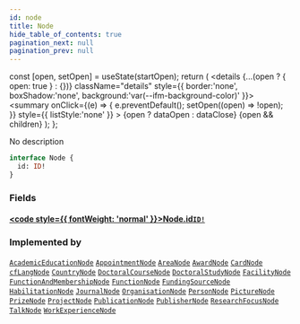 ```yaml
---
id: node
title: Node
hide_table_of_contents: true
pagination_next: null
pagination_prev: null
---
```







  const [open, setOpen] = useState(startOpen);
  return (
    <details {...(open ? { open: true } : {})} className="details" style={{ border:'none', boxShadow:'none', background:'var(--ifm-background-color)' }}>
      <summary
        onClick={(e) => {
          e.preventDefault();
          setOpen((open) => !open);
        }}
        style={{ listStyle:'none' }}
      >
      {open ? dataOpen : dataClose}
      </summary>
      {open && children}
    </details>
  );
};




No description


```graphql
interface Node {
  id: ID!
}
```




### Fields

#### [<code style={{ fontWeight: 'normal' }}>Node.<b>id</b></code>](#)<Bullet />[`ID!`](/cris/scalars/id) <Badge class="secondary" text="non-null"/> <Badge class="secondary" text="scalar"/>
> 
> 



### Implemented by

[`AcademicEducationNode`](/cris/objects/academic-education-node)  <Badge class="secondary" text="object"/><Bullet />[`AppointmentNode`](/cris/objects/appointment-node)  <Badge class="secondary" text="object"/><Bullet />[`AreaNode`](/cris/objects/area-node)  <Badge class="secondary" text="object"/><Bullet />[`AwardNode`](/cris/objects/award-node)  <Badge class="secondary" text="object"/><Bullet />[`CardNode`](/cris/objects/card-node)  <Badge class="secondary" text="object"/><Bullet />[`cfLangNode`](/cris/objects/cf-lang-node)  <Badge class="secondary" text="object"/><Bullet />[`CountryNode`](/cris/objects/country-node)  <Badge class="secondary" text="object"/><Bullet />[`DoctoralCourseNode`](/cris/objects/doctoral-course-node)  <Badge class="secondary" text="object"/><Bullet />[`DoctoralStudyNode`](/cris/objects/doctoral-study-node)  <Badge class="secondary" text="object"/><Bullet />[`FacilityNode`](/cris/objects/facility-node)  <Badge class="secondary" text="object"/><Bullet />[`FunctionAndMembershipNode`](/cris/objects/function-and-membership-node)  <Badge class="secondary" text="object"/><Bullet />[`FunctionNode`](/cris/objects/function-node)  <Badge class="secondary" text="object"/><Bullet />[`FundingSourceNode`](/cris/objects/funding-source-node)  <Badge class="secondary" text="object"/><Bullet />[`HabilitationNode`](/cris/objects/habilitation-node)  <Badge class="secondary" text="object"/><Bullet />[`JournalNode`](/cris/objects/journal-node)  <Badge class="secondary" text="object"/><Bullet />[`OrganisationNode`](/cris/objects/organisation-node)  <Badge class="secondary" text="object"/><Bullet />[`PersonNode`](/cris/objects/person-node)  <Badge class="secondary" text="object"/><Bullet />[`PictureNode`](/cris/objects/picture-node)  <Badge class="secondary" text="object"/><Bullet />[`PrizeNode`](/cris/objects/prize-node)  <Badge class="secondary" text="object"/><Bullet />[`ProjectNode`](/cris/objects/project-node)  <Badge class="secondary" text="object"/><Bullet />[`PublicationNode`](/cris/objects/publication-node)  <Badge class="secondary" text="object"/><Bullet />[`PublisherNode`](/cris/objects/publisher-node)  <Badge class="secondary" text="object"/><Bullet />[`ResearchFocusNode`](/cris/objects/research-focus-node)  <Badge class="secondary" text="object"/><Bullet />[`TalkNode`](/cris/objects/talk-node)  <Badge class="secondary" text="object"/><Bullet />[`WorkExperienceNode`](/cris/objects/work-experience-node)  <Badge class="secondary" text="object"/>


